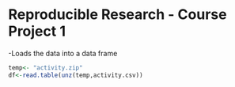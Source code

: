 Reproducible Research - Course Project 1
========================================

-Loads the data into a data frame


```r
temp<- "activity.zip"
df<-read.table(unz(temp,activity.csv))
```